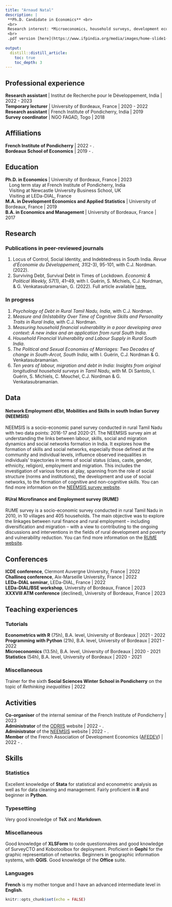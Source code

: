 ```yaml
---
title: "Arnaud Natal"
description: |
 **Ph.D. Candidate in Economics** <br>
 <br>
 Research interest: *Microeconomics, household surveys, development economics, household finances, behavioural economics.* <br>
 <br>
 .pdf version [here](https://www.ifpindia.org/media/images/home-slide1-entrance.original.jpg).
   
output:
  distill::distill_article:
    toc: true
    toc_depth: 3
---
```




## Professional experience

**Research assistant** | Institut de Recherche pour le Développement, India | 2022 - 2023 <br>
**Temporary lecturer** | University of Bordeaux, France | 2020 - 2022 <br>
**Research assistant** | French Institute of Pondicherry, India | 2019 <br>
**Survey coordinator** | NGO FAGAD, Togo | 2018







## Affiliations

**French Institute of Pondicherry** | 2022 - .  <br>
**Bordeaux School of Economics** | 2019 - .  <br>









## Education

**Ph.D. in Economics** | University of Bordeaux, France | 2023  <br>
   Long  term stay at French Institute of Pondicherry, India <br>
   Visiting at Newcastle University Business School, UK <br>
   Visiting at LEDa-DIAL, France <br>
**M.A. in Development Economics and Applied Statistics** | University of Bordeaux, France | 2019 <br>
**B.A. in Economics and Management** | University of Bordeaux, France | 2017  <br>









## Research

### Publications in peer-reviewed journals

1. Locus of Control, Social Identity, and Indebtedness in South India. *Revue d'Économie du Développement, 31*(2-3), 95-101, with C.J. Nordman. (2022).
1. Surviving Debt, Survival Debt in Times of Lockdown. *Economic & Political Weekly, 57*(1), 41–49, with I. Guérin, S. Michiels, C.J. Nordman, & G. Venkatasubramanian, G. (2022).  Full article available [here.](https://www.researchgate.net/publication/357617209_Surviving_Debt_and_Survival_Debt_in_Times_of_Lockdown)



### In progress

1. *Psychology of Debt in Rural Tamil Nadu, India*, with C.J. Nordman.
1. *Measure and (In)stability Over Time of Cognitive Skills and Personality Traits in Rural India*, with C.J. Nordman.
1. *Measuring household financial vulnerability in a poor developing area context: A new index and an application from rural South India*.
1. *Household Financial Vulnerability and Labour Supply in Rural South India*.
1. *The Political and Sexual Economies of Marriages: Two Decades of change in South-Arcot, South India*, with I. Guérin, C.J. Nordman & G. Venkatasubramanian.
1. *Ten years of labour, migration and debt in India: Insights from original longitudinal household surveys in Tamil Nadu*, with M. Di Santolo, I. Guérin, S. Michiels, C. Mouchel, C.J. Nordman & G. Venkatasubramanian.







## Data

#### Network Employment dEbt, Mobilities and Skills in south Indian Survey (NEEMSIS)

NEEMSIS is a socio-economic panel survey conducted in rural Tamil Nadu with two data points: 2016-17 and 2020-21. The NEEMSIS survey aim at understanding the links between labour, skills, social and migration dynamics and social networks formation in India. It explores how the formation of skills and social networks, especially those defined at the community and individual levels, influence observed inequalities in individuals’ trajectories in terms of social status (class, caste, gender, ethnicity, religion), employment and migration. This includes the investigation of various forces at play, spanning from the role of social structure (norms and institutions), the development and use of social networks, to the formation of cognitive and non-cognitive skills.
You can find more information on the [NEEMSIS survey website](https://neemsis.hypotheses.org/).

#### RUral Microfinance and Employment survey (RUME)

RUME survey is a socio-economic survey conducted in rural Tamil Nadu in 2010, in 10 villages and 405 households. The main objective was to explore the linkages between rural finance and rural employment – including diversification and migration – with a view to contributing to the ongoing discussions and interventions in the fields of rural development and poverty and vulnerability reduction.
You can find more information on the [RUME website](https://odriis.hypotheses.org/rume).









## Conferences

**ICDE conference**, Clermont Auvergne University, France | 2022 <br>
**Challineq conference**, Aix-Marseille University, France | 2022 <br>
**LEDa-DIAL seminar**, LEDa-DIAL, France | 2022 <br>
**LEDa-DIAL/BSE workshop**, University of Bordeaux, France | 2023 <br>
**XXXVIII ATM conference** (declined), University of Bordeaux, France | 2023 <br>
<!---**14th Biennal Conference of ACFEA** (declined), Japan | 2023 <br> -->
<!---**1st Annual Conference of the Financial Analytics Research Society** (declined), Jilin University, China | 2023 <br> -->




## Teaching experiences

### Tutorials

**Econometrics with R** (75h), B.A. level, University of Bordeaux | 2021 - 2022 <br>
**Programming with Python** (21h), B.A. level, University of Bordeaux | 2021 - 2022 <br>
**Microeconomics** (13.5h), B.A. level, University of Bordeaux | 2020 - 2021 <br>
**Statistics** (54h), B.A. level, University of Bordeaux | 2020 - 2021 <br>

### Miscellaneous

Trainer for the sixth **Social Sciences Winter School in Pondicherry** on the topic of *Rethinking inequalities* | 2022 <br>








## Activities

**Co-organiser** of the internal seminar of the French Institute of Pondicherry | 2023 <br>
**Administrator** of the [ODRIIS](https://odriis.hypotheses.org/) website | 2022 - . <br>
**Administrator** of the [NEEMSIS](https://odriis.hypotheses.org/) website | 2022 - . <br>
**Member** of the French Association of Development Economics ([AFEDEV](https://afedev.fr/)) | 2022 - . <br>










## Skills

### Statistics

Excellent knowledge of **Stata** for statistical and econometric analysis as well as for data cleaning and management.
Fairly proficient in **R** and beginner in **Python**.

### Typesetting

Very good knowledge of **TeX** and **Markdown**.

### Miscellaneous

Good knowledge of **XLSForm** to code questionnaires and good knowledge of SurveyCTO and Kobotoolbox for deployment.
Proficient in **Gephi** for the graphic representation of networks.
Beginners in geographic information systems, with **QGIS**.
Good knowledge of the **Office** suite.

### Languages

**French** is my mother tongue and I have an advanced intermediate level in **English**.


```r
knitr::opts_chunk$set(echo = FALSE)


```

